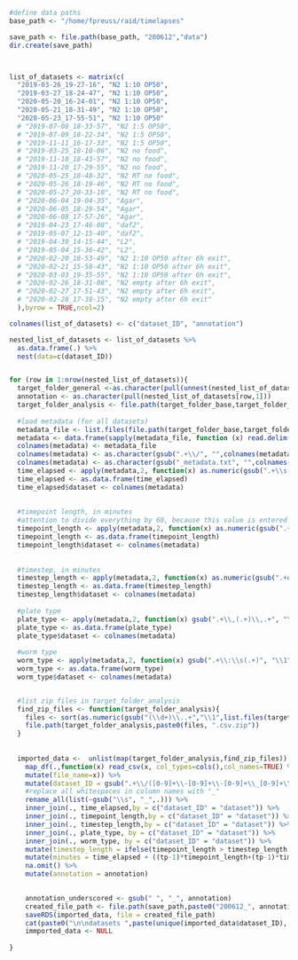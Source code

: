 

```r

#define data paths
base_path <- "/home/fpreuss/raid/timelapses"

```

```r

save_path <- file.path(base_path, "200612","data")
dir.create(save_path)



list_of_datasets <- matrix(c(
  "2019-03-26_19-27-16", "N2 1:10 OP50",
  "2019-03-27_18-24-47", "N2 1:10 OP50",
  "2020-05-20_16-24-01", "N2 1:10 OP50",
  "2020-05-21_18-31-49", "N2 1:10 OP50",
  "2020-05-23_17-55-51", "N2 1:10 OP50"
  # "2019-07-08_18-33-57", "N2 1:5 OP50",
  # "2019-07-09_18-22-34", "N2 1:5 OP50",
  # "2019-11-11_16-17-33", "N2 1:5 OP50",
  # "2019-03-25_18-10-06", "N2 no food",
  # "2019-11-18_18-43-57", "N2 no food",
  # "2019-11-20_17-29-55", "N2 no food",
  # "2020-05-25_18-48-32", "N2 RT no food",
  # "2020-05-26_18-19-46", "N2 RT no food",
  # "2020-05-27_20-33-10", "N2 RT no food",
  # "2020-06-04_19-04-35", "Agar",
  # "2020-06-05_18-29-54", "Agar",
  # "2020-06-08_17-57-26", "Agar",
  # "2019-04-23_17-46-08", "daf2",
  # "2019-05-07_12-15-40", "daf2",
  # "2019-04-30_14-15-44", "L2",
  # "2019-05-04_15-36-42", "L2",
  # "2020-02-20_18-53-49", "N2 1:10 OP50 after 6h exit",
  # "2020-02-21_15-58-43", "N2 1:10 OP50 after 6h exit",
  # "2020-03-03_19-35-55", "N2 1:10 OP50 after 6h exit",
  # "2020-02-26_18-31-08", "N2 empty after 6h exit",
  # "2020-02-27_17-51-43", "N2 empty after 6h exit",
  # "2020-02-28_17-38-15", "N2 empty after 6h exit"
  ),byrow = TRUE,ncol=2)

colnames(list_of_datasets) <- c("dataset_ID", "annotation")

nested_list_of_datasets <- list_of_datasets %>%
  as.data.frame(.) %>%
  nest(data=c(dataset_ID))


for (row in 1:nrow(nested_list_of_datasets)){
  target_folder_general <-as.character(pull(unnest(nested_list_of_datasets[row,2],cols=c(data))))
  annotation <- as.character(pull(nested_list_of_datasets[row,1]))
  target_folder_analysis <- file.path(target_folder_base,target_folder_general, "analysis")
  
  #load metadata (for all datasets)
  metadata_file <- list.files(file.path(target_folder_base,target_folder_general),pattern=".+\\_metadata.txt$", full.names = TRUE)
  metadata <- data.frame(sapply(metadata_file, function (x) read.delim(x,header=FALSE,check.names = FALSE)))
  colnames(metadata) <- metadata_file
  colnames(metadata) <- as.character(gsub(".+\\/", "",colnames(metadata)))
  colnames(metadata) <- as.character(gsub("_metadata.txt", "",colnames(metadata)))
  time_elapsed <- apply(metadata,2, function(x) as.numeric(gsub(".+\\s([0-9]+).*", "\\1",x[grepl("Time elapsed.+\\:\\s(.+)",x)])))
  time_elapsed <- as.data.frame(time_elapsed)
  time_elapsed$dataset <- colnames(metadata)
  
  
  #timepoint length, in minutes
  #attention to divide everything by 60, because this value is entered in seconds
  timepoint_length <- apply(metadata,2, function(x) as.numeric(gsub(".+\\:\\s(.+)", "\\1",x[grepl("Timepoint length\\:\\s(.+)\\.",x)])))/60
  timepoint_length <- as.data.frame(timepoint_length)
  timepoint_length$dataset <- colnames(metadata)
  
  
  #timestep, in minutes
  timestep_length <- apply(metadata,2, function(x) as.numeric(gsub(".+every(.+)minutes\\.", "\\1",x[grepl(".+every(.+)minutes\\.",x)])))
  timestep_length <- as.data.frame(timestep_length)
  timestep_length$dataset <- colnames(metadata)
  
  #plate type
  plate_type <- apply(metadata,2, function(x) gsub(".+\\,(.+)\\,.+", "\\1",x[grepl("Timelapse plate type\\:",x)]))
  plate_type <- as.data.frame(plate_type)
  plate_type$dataset <- colnames(metadata)
  
  #worm type
  worm_type <- apply(metadata,2, function(x) gsub(".+\\:\\s(.+)", "\\1",x[grepl("Used line\\:",x)]))
  worm_type <- as.data.frame(worm_type)
  worm_type$dataset <- colnames(metadata)


  #list zip files in target_folder_analysis
  find_zip_files <- function(target_folder_analysis){
    files <- sort(as.numeric(gsub("(\\d+)\\..+","\\1",list.files(target_folder_analysis,pattern=".zip"))))
    file.path(target_folder_analysis,paste0(files, ".csv.zip"))
  }
  
  
  imported_data <-  unlist(map(target_folder_analysis,find_zip_files)) %>%
    map_df(.,function(x) read_csv(x, col_types=cols(),col_names=TRUE) %>%
    mutate(file_name=x)) %>%
    mutate(dataset_ID = gsub(".+\\/([0-9]+\\-[0-9]+\\-[0-9]+\\_[0-9]+\\-[0-9]+\\-[0-9]+)\\/.+", "\\1",file_name)) %>%
    #replace all whitespaces in column names with "_"
    rename_all(list(~gsub("\\s", "_",.))) %>%
    inner_join(., time_elapsed,by = c("dataset_ID" = "dataset")) %>%
    inner_join(., timepoint_length,by = c("dataset_ID" = "dataset")) %>%
    inner_join(., timestep_length,by = c("dataset_ID" = "dataset")) %>%
    inner_join(., plate_type, by = c("dataset_ID" = "dataset")) %>%
    inner_join(., worm_type, by = c("dataset_ID" = "dataset")) %>%
    mutate(timestep_length = ifelse(timepoint_length > timestep_length, 0,timestep_length-timepoint_length)) %>%
    mutate(minutes = time_elapsed + ((tp-1)*timepoint_length+(tp-1)*timestep_length)) %>%
    na.omit() %>%
    mutate(annotation = annotation)
  

    annotation_underscored <- gsub(" ", "_", annotation)
    created_file_path <- file.path(save_path,paste0("200612_", annotation_underscored, "_raw_data.rds"))
    saveRDS(imported_data, file = created_file_path)
    cat(paste0("\n\ndatasets ",paste(unique(imported_data$dataset_ID), collapse=" & "), " were processed \nand saved under: ", created_file_path))
    immported_data <- NULL
    
}


```

